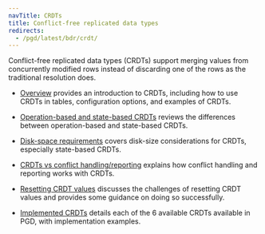 ```yaml
---
navTitle: CRDTs
title: Conflict-free replicated data types
redirects:
  - /pgd/latest/bdr/crdt/
---
```


Conflict-free replicated data types (CRDTs) support merging values from concurrently modified rows instead of discarding one of the rows as the traditional resolution does.

- [Overview](01_crdt-overview) provides an introduction to CRDTs, including how to use CRDTs in tables, configuration options, and examples of CRDTs. 

- [Operation-based and state-based CRDTs](02_state-op-crdts) reviews the differences between operation-based and state-based CRDTs.

- [Disk-space requirements](03_crdt-disk-reqs) covers disk-size considerations for CRDTs, especially state-based CRDTs.

- [CRDTs vs conflict handling/reporting](04_crdt-vs-conflict) explains how conflict handling and reporting works with CRDTs.

- [Resetting CRDT values](05_crdt-reset) discusses the challenges of resetting CRDT values and provides some guidance on doing so successfully.

- [Implemented CRDTs](06_crdt-implemented) details each of the 6 available CRDTs available in PGD, with implementation examples.
